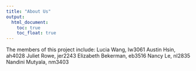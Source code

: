 ```yaml
---
title: "About Us"
output: 
  html_document:
    toc: true
    toc_float: true
---
```


The members of this project include:
Lucia Wang, lw3061
Austin Hsin, ah4028
Juliet Rowe, jer2243
Elizabeth Bekerman, eb3516
Nancy Le, nl2835
Nandini Mutyala, nm3403